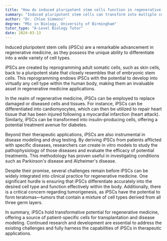 ```yaml
---
title: "How do induced pluripotent stem cells function in regenerative medicine?"
summary: "Induced pluripotent stem cells can transform into multiple cell types, making them valuable for applications in regenerative medicine."
author: "Dr. Chloe Simmons"
degree: "MSc in Biology, University of Birmingham"
tutor_type: "A-Level Biology Tutor"
date: 2024-03-13
---
```


Induced pluripotent stem cells (iPSCs) are a remarkable advancement in regenerative medicine, as they possess the unique ability to differentiate into a wide variety of cell types.

iPSCs are created by reprogramming adult somatic cells, such as skin cells, back to a pluripotent state that closely resembles that of embryonic stem cells. This reprogramming endows iPSCs with the potential to develop into virtually any cell type within the human body, making them an invaluable asset in regenerative medicine applications.

In the realm of regenerative medicine, iPSCs can be employed to replace damaged or diseased cells and tissues. For instance, iPSCs can be differentiated into cardiomyocytes, which can then be utilized to repair heart tissue that has been injured following a myocardial infarction (heart attack). Similarly, iPSCs can be transformed into insulin-producing cells, offering a potential treatment avenue for diabetes.

Beyond their therapeutic applications, iPSCs are also instrumental in disease modeling and drug testing. By deriving iPSCs from patients afflicted with specific diseases, researchers can create in vitro models to study the pathophysiology of those diseases and evaluate the efficacy of potential treatments. This methodology has proven useful in investigating conditions such as Parkinson's disease and Alzheimer's disease.

Despite their promise, several challenges remain before iPSCs can be widely integrated into clinical practice for regenerative medicine. One significant hurdle is ensuring that iPSCs differentiate accurately into the desired cell type and function effectively within the body. Additionally, there is a critical concern regarding tumorigenesis, as iPSCs have the potential to form teratomas—tumors that contain a mixture of cell types derived from all three germ layers.

In summary, iPSCs hold transformative potential for regenerative medicine, offering a source of patient-specific cells for transplantation and disease modeling. Continued research and development are essential to address the existing challenges and fully harness the capabilities of iPSCs in therapeutic applications.
    
